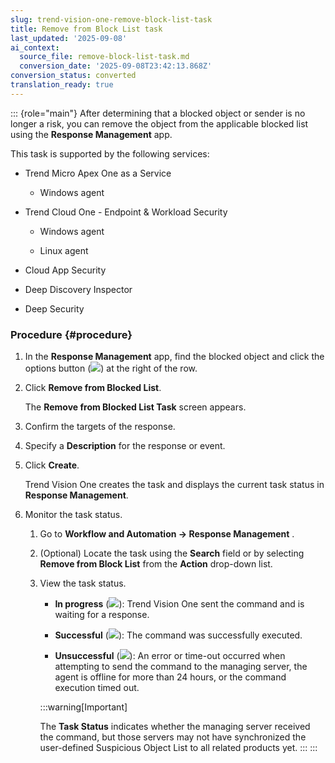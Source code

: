 ```yaml
---
slug: trend-vision-one-remove-block-list-task
title: Remove from Block List task
last_updated: '2025-09-08'
ai_context:
  source_file: remove-block-list-task.md
  conversion_date: '2025-09-08T23:42:13.868Z'
conversion_status: converted
translation_ready: true
---
```


::: {role="main"}
After determining that a blocked object or sender is no longer a risk, you can remove the object from the applicable blocked list using the **Response Management** app.

This task is supported by the following services:

- Trend Micro Apex One as a Service

  - Windows agent

- Trend Cloud One - Endpoint & Workload Security

  - Windows agent

  - Linux agent

- Cloud App Security

- Deep Discovery Inspector

- Deep Security

### Procedure {#procedure}

1.  In the **Response Management** app, find the blocked object and click the options button (![](/images/options_icon=GUID-408062FA-DA13-4ECA-81EB-31A5B68355A1=1=en-us=Low.webp)) at the right of the row.

2.  Click **Remove from Blocked List**.

    The **Remove from Blocked List Task** screen appears.

3.  Confirm the targets of the response.

4.  Specify a **Description** for the response or event.

5.  Click **Create**.

    Trend Vision One creates the task and displays the current task status in **Response Management**.

6.  Monitor the task status.

    1.  Go to **Workflow and Automation → Response Management** .

    2.  (Optional) Locate the task using the **Search** field or by selecting **Remove from Block List** from the **Action** drop-down list.

    3.  View the task status.

        - **In progress** (![](/images/in_progress=GUID-A55897DB-3DEA-4F5C-B7F9-70B3D7FB9EDE=1=en-us=Low.webp)): Trend Vision One sent the command and is waiting for a response.

        - **Successful** (![](/images/successful=GUID-1E31AD86-DE2E-48B5-85F7-7C78A3E8BB11=1=en-us=Low.webp)): The command was successfully executed.

        - **Unsuccessful** (![](/images/error=5cc21722-7ceb-480c-b9c2-a47d420cf1cc.webp)): An error or time-out occurred when attempting to send the command to the managing server, the agent is offline for more than 24 hours, or the command execution timed out.

        :::warning[Important]

        The **Task Status** indicates whether the managing server received the command, but those servers may not have synchronized the user-defined Suspicious Object List to all related products yet.
        :::
:::
